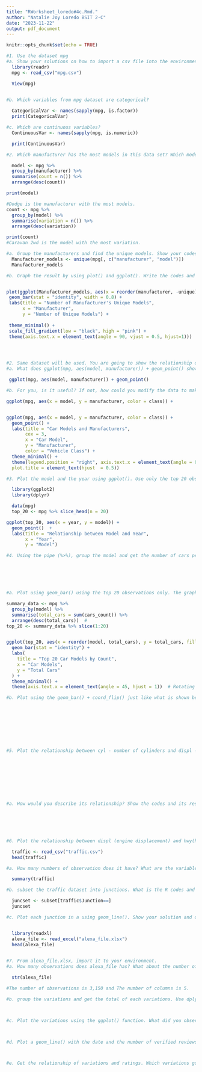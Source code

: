 ```yaml
---
title: "RWorksheet_loredo#4c.Rmd."
author: "Natalie Joy Loredo BSIT 2-C"
date: "2023-11-22"
output: pdf_document
---
```


```r
knitr::opts_chunk$set(echo = TRUE)
```


```r
#1. Use the dataset mpg
#a. Show your solutions on how to import a csv file into the environment.
  library(readr)
  mpg <- read_csv("mpg.csv")

  View(mpg)
  
```

```r
#b. Which variables from mpg dataset are categorical?

  CategoricalVar <- names(sapply(mpg, is.factor))
  print(CategoricalVar)
```

```r

#c. Which are continuous variables?
  ContinuousVar <- names(sapply(mpg, is.numeric))

  print(ContinuousVar)
```

```r

#2. Which manufacturer has the most models in this data set? Which model has the most variations? Show your answer.

  model <- mpg %>%
  group_by(manufacturer) %>%
  summarise(count = n()) %>%
  arrange(desc(count))

print(model)

#Dodge is the manufacturer with the most models.
count <- mpg %>%
  group_by(model) %>%
  summarise(variation = n()) %>%
  arrange(desc(variation))

print(count)
#Caravan 2wd is the model with the most variation.
```

```r
#a. Group the manufacturers and find the unique models. Show your codes and result.
  Manufacturer_models <- unique(mpg[, c("manufacturer", "model")])
  Manufacturer_models
```

```r
#b. Graph the result by using plot() and ggplot(). Write the codes and its result.


plot(ggplot(Manufacturer_models, aes(x = reorder(manufacturer, -unique), y = unique, fill = unique)) +
 geom_bar(stat = "identity", width = 0.8) + 
 labs(title = "Number of Manufacturer's Unique Models", 
      x = "Manufacturer",
      y = "Number of Unique Models") +
   
 theme_minimal() +
 scale_fill_gradient(low = "black", high = "pink") +
 theme(axis.text.x = element_text(angle = 90, vjust = 0.5, hjust=1))) 





```

```r
#2. Same dataset will be used. You are going to show the relationship of the modeland the manufacturer.
#a. What does ggplot(mpg, aes(model, manufacturer)) + geom_point() show?

 ggplot(mpg, aes(model, manufacturer)) + geom_point() 


```


```r
#b. For you, is it useful? If not, how could you modify the data to make it more informative?

ggplot(mpg, aes(x = model, y = manufacturer, color = class)) + 


ggplot(mpg, aes(x = model, y = manufacturer, color = class)) + 
  geom_point() +
  labs(title = "Car Models and Manufacturers",
       cex = 3,
       x = "Car Model",
       y = "Manufacturer",
       color = "Vehicle Class") +
  theme_minimal() +
  theme(legend.position = "right", axis.text.x = element_text(angle = 90, hjust = 1),
  plot.title = element_text(hjust  = 0.5))

```



```r
#3. Plot the model and the year using ggplot(). Use only the top 20 observations. Write the codes and its results.

  library(ggplot2)
  library(dplyr)

  data(mpg)
  top_20 <- mpg %>% slice_head(n = 20)

ggplot(top_20, aes(x = year, y = model)) + 
  geom_point()  +
  labs(title = "Relationship between Model and Year",
       x = "Year",
       y = "Model")

```




```r
#4. Using the pipe (%>%), group the model and get the number of cars per model. Show codes and its result







```



```r
#a. Plot using geom_bar() using the top 20 observations only. The graphs shoudl have a title, labels and colors. Show code and results.

summary_data <- mpg %>%
  group_by(model) %>%
  summarise(total_cars = sum(cars_count)) %>%
  arrange(desc(total_cars))  #
top_20 <- summary_data %>% slice(1:20)


ggplot(top_20, aes(x = reorder(model, total_cars), y = total_cars, fill = model)) +
  geom_bar(stat = "identity") +
  labs(
    title = "Top 20 Car Models by Count",
    x = "Car Models",
    y = "Total Cars"
  ) +
  theme_minimal() +
  theme(axis.text.x = element_text(angle = 45, hjust = 1))  # Rotating x-axis labels


```


```r
#b. Plot using the geom_bar() + coord_flip() just like what is shown below. Show codes and its result.










```

```r
#5. Plot the relationship between cyl - number of cylinders and displ - engine displacement using geom_point with aesthetic color = engine displacement. Title should be “Relationship between No. of Cylinders and Engine Displacement”.










```

```r
#a. How would you describe its relationship? Show the codes and its result.







```





```r
#6. Plot the relationship between displ (engine displacement) and hwy(highway miles per gallon). Mapped it with a continuous variable you have identified in #1-c. What is its result? Why it produced such output?

  traffic <- read_csv("traffic.csv")
  head(traffic)

```




```r
#a. How many numbers of observation does it have? What are the variables of the traffic dataset the Show your answer.

  summary(traffic)

```



```r
#b. subset the traffic dataset into junctions. What is the R codes and its output?

  juncset <- subset[traffic$Junction==]
  juncset


```


```r
#c. Plot each junction in a using geom_line(). Show your solution and output.


  library(readxl)
  alexa_file <- read_excel("alexa_file.xlsx")
  head(alexa_file)
  

```

```r
#7. From alexa_file.xlsx, import it to your environment.
#a. How many observations does alexa_file has? What about the number of columns? Show your solution and answer.

  str(alexa_file)

#The number of observations is 3,150 and The number of columns is 5. 

```

```r
#b. group the variations and get the total of each variations. Use dplyr package. Show solution and answer.




```

```r
#c. Plot the variations using the ggplot() function. What did you observe? Complete the details of the graph. Show solution and answer.




```

```r
#d. Plot a geom_line() with the date and the number of verified reviews. Complete the details of the graphs. Show your answer and solution.




```


```r
#e. Get the relationship of variations and ratings. Which variations got the most highest in rating? Plot a graph to show its relationship. Show your solution and answer.



```


